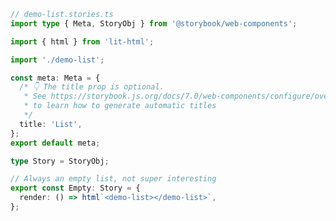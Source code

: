 ```ts
// demo-list.stories.ts
import type { Meta, StoryObj } from '@storybook/web-components';

import { html } from 'lit-html';

import './demo-list';

const meta: Meta = {
  /* 👇 The title prop is optional.
   * See https://storybook.js.org/docs/7.0/web-components/configure/overview#configure-story-loading
   * to learn how to generate automatic titles
   */
  title: 'List',
};
export default meta;

type Story = StoryObj;

// Always an empty list, not super interesting
export const Empty: Story = {
  render: () => html`<demo-list></demo-list>`,
};
```

